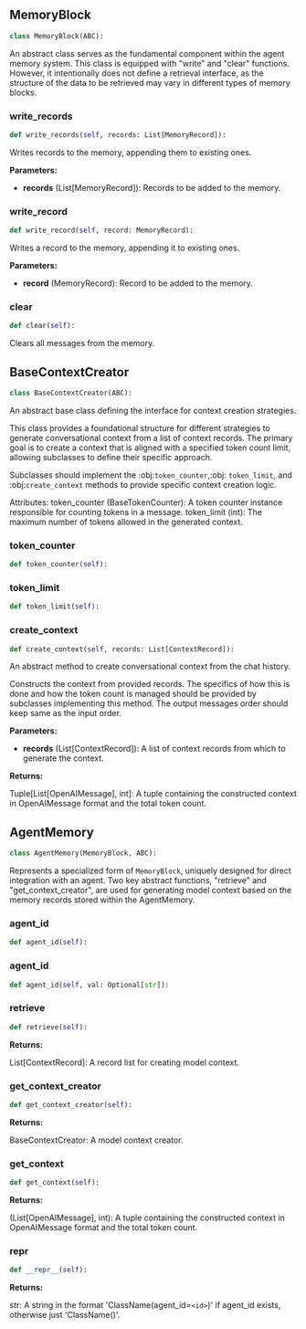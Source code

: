 <a id="camel.memories.base"></a>

<a id="camel.memories.base.MemoryBlock"></a>

## MemoryBlock

```python
class MemoryBlock(ABC):
```

An abstract class serves as the fundamental component within the agent
memory system. This class is equipped with "write" and "clear" functions.
However, it intentionally does not define a retrieval interface, as the
structure of the data to be retrieved may vary in different types of
memory blocks.

<a id="camel.memories.base.MemoryBlock.write_records"></a>

### write_records

```python
def write_records(self, records: List[MemoryRecord]):
```

Writes records to the memory, appending them to existing ones.

**Parameters:**

- **records** (List[MemoryRecord]): Records to be added to the memory.

<a id="camel.memories.base.MemoryBlock.write_record"></a>

### write_record

```python
def write_record(self, record: MemoryRecord):
```

Writes a record to the memory, appending it to existing ones.

**Parameters:**

- **record** (MemoryRecord): Record to be added to the memory.

<a id="camel.memories.base.MemoryBlock.clear"></a>

### clear

```python
def clear(self):
```

Clears all messages from the memory.

<a id="camel.memories.base.BaseContextCreator"></a>

## BaseContextCreator

```python
class BaseContextCreator(ABC):
```

An abstract base class defining the interface for context creation
strategies.

This class provides a foundational structure for different strategies to
generate conversational context from a list of context records. The
primary goal is to create a context that is aligned with a specified token
count limit, allowing subclasses to define their specific approach.

Subclasses should implement the :obj:`token_counter`,:obj: `token_limit`,
and :obj:`create_context` methods to provide specific context creation
logic.

Attributes:
token_counter (BaseTokenCounter): A token counter instance responsible
for counting tokens in a message.
token_limit (int): The maximum number of tokens allowed in the
generated context.

<a id="camel.memories.base.BaseContextCreator.token_counter"></a>

### token_counter

```python
def token_counter(self):
```

<a id="camel.memories.base.BaseContextCreator.token_limit"></a>

### token_limit

```python
def token_limit(self):
```

<a id="camel.memories.base.BaseContextCreator.create_context"></a>

### create_context

```python
def create_context(self, records: List[ContextRecord]):
```

An abstract method to create conversational context from the chat
history.

Constructs the context from provided records. The specifics of how this
is done and how the token count is managed should be provided by
subclasses implementing this method. The output messages order
should keep same as the input order.

**Parameters:**

- **records** (List[ContextRecord]): A list of context records from which to generate the context.

**Returns:**

  Tuple[List[OpenAIMessage], int]: A tuple containing the constructed
context in OpenAIMessage format and the total token count.

<a id="camel.memories.base.AgentMemory"></a>

## AgentMemory

```python
class AgentMemory(MemoryBlock, ABC):
```

Represents a specialized form of `MemoryBlock`, uniquely designed for
direct integration with an agent. Two key abstract functions, "retrieve"
and "get_context_creator", are used for generating model context based on
the memory records stored within the AgentMemory.

<a id="camel.memories.base.AgentMemory.agent_id"></a>

### agent_id

```python
def agent_id(self):
```

<a id="camel.memories.base.AgentMemory.agent_id"></a>

### agent_id

```python
def agent_id(self, val: Optional[str]):
```

<a id="camel.memories.base.AgentMemory.retrieve"></a>

### retrieve

```python
def retrieve(self):
```

**Returns:**

  List[ContextRecord]: A record list for creating model context.

<a id="camel.memories.base.AgentMemory.get_context_creator"></a>

### get_context_creator

```python
def get_context_creator(self):
```

**Returns:**

  BaseContextCreator: A model context creator.

<a id="camel.memories.base.AgentMemory.get_context"></a>

### get_context

```python
def get_context(self):
```

**Returns:**

  (List[OpenAIMessage], int): A tuple containing the constructed
context in OpenAIMessage format and the total token count.

<a id="camel.memories.base.AgentMemory.__repr__"></a>

### __repr__

```python
def __repr__(self):
```

**Returns:**

  str: A string in the format 'ClassName(agent_id=`<id>`)'
if agent_id exists, otherwise just 'ClassName()'.
